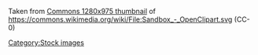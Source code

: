 Taken from [https://upload.wikimedia.org/wikipedia/commons/thumb/f/f2/Sandbox_-_OpenClipart.svg/1280px-Sandbox_-_OpenClipart.svg.png Commons 1280x975 thumbnail] of https://commons.wikimedia.org/wiki/File:Sandbox_-_OpenClipart.svg (CC-0)

[[Category:Stock images]]
